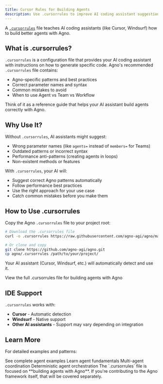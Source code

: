 ```yaml
---
title: Cursor Rules for Building Agents
description: Use .cursorrules to improve AI coding assistant suggestions when building agents with Agno
---
```


A [`.cursorrules`](https://docs.cursor.com/context/rules-for-ai) file teaches AI coding assistants (like Cursor, Windsurf) how to build better agents with Agno.

## What is .cursorrules?

`.cursorrules` is a configuration file that provides your AI coding assistant with instructions on how to generate specific code.
Agno's recommended `.cursorrules` file contains:
- Agno-specific patterns and best practices
- Correct parameter names and syntax
- Common mistakes to avoid
- When to use Agent vs Team vs Workflow

Think of it as a reference guide that helps your AI assistant build agents correctly with Agno.

## Why Use It?

Without `.cursorrules`, AI assistants might suggest:
- Wrong parameter names (like `agents=` instead of `members=` for Teams)
- Outdated patterns or incorrect syntax
- Performance anti-patterns (creating agents in loops)
- Non-existent methods or features

With `.cursorrules`, your AI will:
- Suggest correct Agno patterns automatically
- Follow performance best practices
- Use the right approach for your use case
- Catch common mistakes before you make them

## How to Use .cursorrules

Copy the Agno `.cursorrules` file to your project root:

```bash
# Download the .cursorrules file
curl -o .cursorrules https://raw.githubusercontent.com/agno-agi/agno/main/.cursorrules

# Or clone and copy
git clone https://github.com/agno-agi/agno.git
cp agno/.cursorrules /path/to/your/project/
```

Your AI assistant (Cursor, Windsurf, etc.) will automatically detect and use it.

<Card title="View .cursorrules on GitHub" icon="github" href="https://github.com/agno-agi/agno/blob/main/.cursorrules">
  View the full .cursorrules file for building agents with Agno
</Card>

## IDE Support

`.cursorrules` works with:
- **Cursor** - Automatic detection
- **Windsurf** - Native support
- **Other AI assistants** - Support may vary depending on integration

## Learn More

For detailed examples and patterns:

<CardGroup cols={2}>
  <Card title="Agent Examples" icon="code" href="/examples/getting-started/introduction">
    See complete agent examples
  </Card>
  
  <Card title="Agent Concepts" icon="book" href="/concepts/agents/introduction">
    Learn agent fundamentals
  </Card>
  
  <Card title="Teams" icon="users" href="/concepts/teams/introduction">
    Multi-agent coordination
  </Card>
  
  <Card title="Workflows" icon="workflow" href="/concepts/workflows/overview">
    Deterministic agent orchestration
  </Card>
</CardGroup>

<Note>
The `.cursorrules` file is focused on **building agents with Agno**. If you're contributing to the Agno framework itself, that will be covered separately.
</Note>
